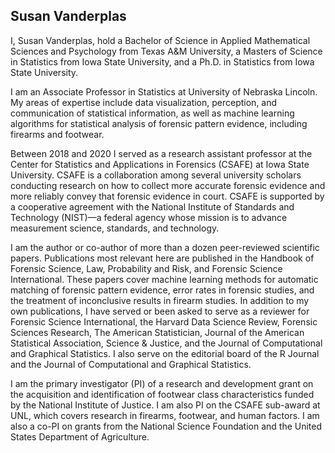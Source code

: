 
## Susan Vanderplas

I, Susan Vanderplas, hold a Bachelor of Science in Applied Mathematical Sciences and Psychology from Texas A&M University, a Masters of Science in Statistics from Iowa State University, and a Ph.D. in Statistics from Iowa State University.

I am an Associate Professor in Statistics at University of Nebraska Lincoln.
My areas of expertise include data visualization, perception, and communication of statistical information, as well as machine learning algorithms for statistical analysis of forensic pattern evidence, including firearms and footwear.

Between 2018 and 2020 I served as a research assistant professor at the Center for Statistics and Applications in Forensics (CSAFE) at Iowa State University. 
CSAFE is a collaboration among several university scholars conducting research on how to collect more accurate forensic evidence and more reliably convey that forensic evidence in court.
CSAFE is supported by a cooperative agreement with the National Institute of Standards and Technology (NIST)---a federal agency whose mission is to advance measurement science, standards, and technology.

I am the author or co-author of more than a dozen peer-reviewed scientific papers.
Publications most relevant here are published in the Handbook of Forensic Science, Law, Probability and Risk, and Forensic Science International.
These papers cover machine learning methods for automatic matching of forensic pattern evidence, error rates in forensic studies, and the treatment of inconclusive results in firearm studies.
In addition to my own publications, I have served or been asked to serve as a reviewer for Forensic Science International, the Harvard Data Science Review, Forensic Sciences Research, The American Statistician, Journal of the American Statistical Association, Science & Justice, and the Journal of Computational and Graphical Statistics.
I also serve on the editorial board of the R Journal and the Journal of Computational and Graphical Statistics.

I am the primary investigator (PI) of a research and development grant on the acquisition and identification of footwear class characteristics funded by the National Institute of Justice.
I am also PI on the CSAFE sub-award at UNL, which covers research in firearms, footwear, and human factors.
I am also a co-PI on grants from the National Science Foundation and the United States Department of Agriculture.
